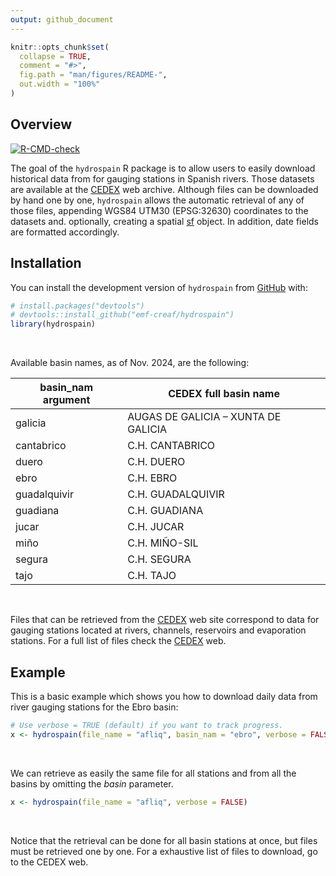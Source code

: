 ```yaml
---
output: github_document
---
```


<!-- README.md is generated from README.Rmd. Please edit that file -->

```r
knitr::opts_chunk$set(
  collapse = TRUE,
  comment = "#>",
  fig.path = "man/figures/README-",
  out.width = "100%"
)
```


## Overview

<!-- badges: start -->
[![R-CMD-check](https://github.com/emf-creaf/hydrospain/actions/workflows/R-CMD-check.yaml/badge.svg)](https://github.com/emf-creaf/hydrospain/actions/workflows/R-CMD-check.yaml)
<!-- badges: end -->


The goal of the `hydrospain` R package is to allow users to easily download historical data from for gauging stations in Spanish rivers. Those datasets are available at the [CEDEX](https://ceh.cedex.es/anuarioaforos/demarcaciones.asp) web archive. Although files can be downloaded by hand one by one, `hydrospain` allows the automatic retrieval of any of those files, appending WGS84 UTM30 (EPSG:32630) coordinates to the datasets and. optionally, creating a spatial [sf](https://CRAN.R-project.org/package=sf) object. In addition, date fields are formatted accordingly.


## Installation

You can install the development version of `hydrospain` from [GitHub](https://github.com/) with:

```r
# install.packages("devtools")
# devtools::install_github("emf-creaf/hydrospain")
library(hydrospain)
```

<br>

Available basin names, as of Nov. 2024, are the following:

| **basin_nam** argument  | **CEDEX full basin name**           |
|----------------|---------------------------          |
| galicia        | AUGAS DE GALICIA – XUNTA DE GALICIA |
| cantabrico     | C.H. CANTABRICO                     |
| duero          | C.H. DUERO                          |
| ebro           | C.H. EBRO                           |
| guadalquivir   | C.H. GUADALQUIVIR                   |
| guadiana       | C.H. GUADIANA                       |
| jucar          | C.H. JUCAR                          |
| miño           | C.H. MIÑO-SIL                       |
| segura         | C.H. SEGURA                         |
| tajo           | C.H. TAJO                           |

<br>

Files that can be retrieved from the [CEDEX](https://ceh.cedex.es/anuarioaforos/demarcaciones.asp) web site correspond to data for gauging stations located at rivers, channels, reservoirs and evaporation stations. For a full list of files check the [CEDEX](https://ceh.cedex.es/anuarioaforos/demarcaciones.asp) web.

## Example

This is a basic example which shows you how to download daily data from river gauging stations for the Ebro basin:

```r
# Use verbose = TRUE (default) if you want to track progress.
x <- hydrospain(file_name = "afliq", basin_nam = "ebro", verbose = FALSE)
```

<br>

We can retrieve as easily the same file for all stations and from all the basins by omitting the $\textit{basin}$ parameter.

```r
x <- hydrospain(file_name = "afliq", verbose = FALSE)
```

<br>

Notice that the retrieval can be done for all basin stations at once, but files must be retrieved one by one. For a exhaustive list of files to download, go to the CEDEX web.
